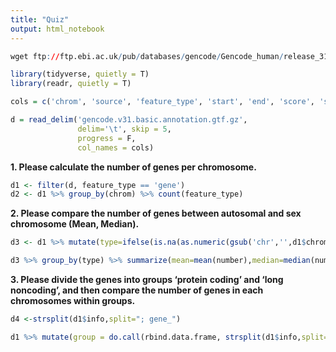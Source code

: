 ```yaml
---
title: "Quiz"
output: html_notebook
---
```


```r
wget ftp://ftp.ebi.ac.uk/pub/databases/gencode/Gencode_human/release_31/gencode.v31.basic.annotation.gtf.gz

library(tidyverse, quietly = T)
library(readr, quietly = T)

cols = c('chrom', 'source', 'feature_type', 'start', 'end', 'score', 'strand', 'phase', 'info')

d = read_delim('gencode.v31.basic.annotation.gtf.gz', 
               delim='\t', skip = 5, 
               progress = F,
               col_names = cols)
```

**1. Please calculate the number of genes per chromosome.**

```r
d1 <- filter(d, feature_type == 'gene')
d2 <- d1 %>% group_by(chrom) %>% count(feature_type)
```

**2. Please compare the number of genes between autosomal and sex chromosome (Mean, Median).**

```r
d3 <- d1 %>% mutate(type=ifelse(is.na(as.numeric(gsub('chr','',d1$chrom))),'sex_chromosome','autosome'))

d3 %>% group_by(type) %>% summarize(mean=mean(number),median=median(number))
```

**3. Please divide the genes into groups ‘protein coding’ and ‘long noncoding’, and then compare the number of genes in each chromosomes within groups.**

```r
d4 <-strsplit(d1$info,split="; gene_")

d1 %>% mutate(group = do.call(rbind.data.frame, strsplit(d1$info,split="; gene_"))[,2]) %>% filter(group == 'type "protein_coding"' | group == 'type "lncRNA"') %>% group_by(chrom,group) %>% count(feature_type)
```

